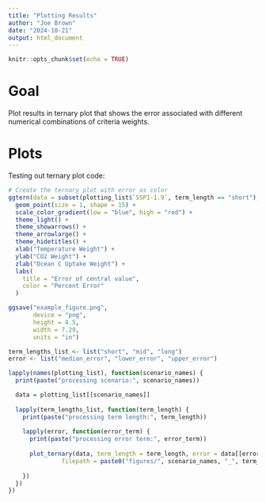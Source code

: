 ```yaml
---
title: "Plotting Results"
author: "Joe Brown"
date: "2024-10-21"
output: html_document
---
```


```r
knitr::opts_chunk$set(echo = TRUE)
```

# Goal

Plot results in ternary plot that shows the error associated with different numerical combinations of criteria weights. 


# Plots 

Testing out ternary plot code:
```r
# Create the ternary plot with error as color
ggtern(data = subset(plotting_list$`SSP1-1.9`, term_length == "short"), aes(x = temp_wt, y = CO2_wt, z = ocean_uptake_wt, color = median_error)) +
  geom_point(size = 1, shape = 15) +
  scale_color_gradient(low = "blue", high = "red") +
  theme_light() +
  theme_showarrows() +
  theme_arrowlarge() +
  theme_hidetitles() +
  xlab("Temperature Weight") +
  ylab("CO2 Weight") +
  zlab("Ocean C Uptake Weight") +
  labs(
    title = "Error of central value",
    color = "Percent Error"
  )

ggsave("example_figure.png", 
       device = "png", 
       height = 4.5, 
       width = 7.29, 
       units = "in")

```
```r
term_lengths_list <- list("short", "mid", "long")
error <- list("median_error", "lower_error", "upper_error")

lapply(names(plotting_list), function(scenario_names) {
  print(paste("processing scenario:", scenario_names))

  data = plotting_list[[scenario_names]]
    
  lapply(term_lengths_list, function(term_length) {
    print(paste("processing term length:", term_length))
    
    lapply(error, function(error_term) {
      print(paste("processing error term:", error_term))
    
      plot_ternary(data, term_length = term_length, error = data[[error_term]], 
               filepath = paste0("figures/", scenario_names, "_", term_length, "_", error_term, ".png"))
      
    })
  })
})
```


